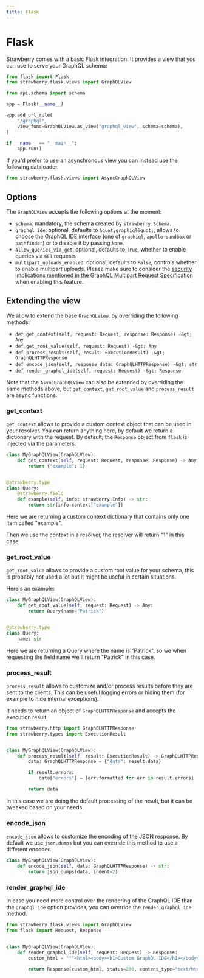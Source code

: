 ```yaml
---
title: Flask
---
```


# Flask

Strawberry comes with a basic Flask integration. It provides a view that you can
use to serve your GraphQL schema:

```python
from flask import Flask
from strawberry.flask.views import GraphQLView

from api.schema import schema

app = Flask(__name__)

app.add_url_rule(
    "/graphql",
    view_func=GraphQLView.as_view("graphql_view", schema=schema),
)

if __name__ == "__main__":
    app.run()
```

If you'd prefer to use an asynchronous view you can instead use the following
dataloader.

```python
from strawberry.flask.views import AsyncGraphQLView
```

## Options

The `GraphQLView` accepts the following options at the moment:

- `schema`: mandatory, the schema created by `strawberry.Schema`.
- `graphql_ide`: optional, defaults to `&quot;graphiql&quot;`, allows to choose the
  GraphQL IDE interface (one of `graphiql`, `apollo-sandbox` or `pathfinder`) or
  to disable it by passing `None`.
- `allow_queries_via_get`: optional, defaults to `True`, whether to enable
  queries via `GET` requests
- `multipart_uploads_enabled`: optional, defaults to `False`, controls whether
  to enable multipart uploads. Please make sure to consider the
  [security implications mentioned in the GraphQL Multipart Request Specification](https://github.com/jaydenseric/graphql-multipart-request-spec/blob/master/readme.md#security)
  when enabling this feature.

## Extending the view

We allow to extend the base `GraphQLView`, by overriding the following methods:

- `def get_context(self, request: Request, response: Response) -&gt; Any`
- `def get_root_value(self, request: Request) -&gt; Any`
- `def process_result(self, result: ExecutionResult) -&gt; GraphQLHTTPResponse`
- `def encode_json(self, response_data: GraphQLHTTPResponse) -&gt; str`
- `def render_graphql_ide(self, request: Request) -&gt; Response`

<Note>


Note that the `AsyncGraphQLView` can also be extended by overriding the same
methods above, but `get_context`, `get_root_value` and `process_result` are
async functions.

</Note>


### get_context

`get_context` allows to provide a custom context object that can be used in your
resolver. You can return anything here, by default we return a dictionary with
the request. By default; the `Response` object from `flask` is injected via the
parameters.

```python
class MyGraphQLView(GraphQLView):
    def get_context(self, request: Request, response: Response) -> Any:
        return {"example": 1}


@strawberry.type
class Query:
    @strawberry.field
    def example(self, info: strawberry.Info) -> str:
        return str(info.context["example"])
```

Here we are returning a custom context dictionary that contains only one item
called "example".

Then we use the context in a resolver, the resolver will return "1" in this
case.

### get_root_value

`get_root_value` allows to provide a custom root value for your schema, this is
probably not used a lot but it might be useful in certain situations.

Here's an example:

```python
class MyGraphQLView(GraphQLView):
    def get_root_value(self, request: Request) -> Any:
        return Query(name="Patrick")


@strawberry.type
class Query:
    name: str
```

Here we are returning a Query where the name is "Patrick", so we when requesting
the field name we'll return "Patrick" in this case.

### process_result

`process_result` allows to customize and/or process results before they are sent
to the clients. This can be useful logging errors or hiding them (for example to
hide internal exceptions).

It needs to return an object of `GraphQLHTTPResponse` and accepts the execution
result.

```python
from strawberry.http import GraphQLHTTPResponse
from strawberry.types import ExecutionResult


class MyGraphQLView(GraphQLView):
    def process_result(self, result: ExecutionResult) -> GraphQLHTTPResponse:
        data: GraphQLHTTPResponse = {"data": result.data}

        if result.errors:
            data["errors"] = [err.formatted for err in result.errors]

        return data
```

In this case we are doing the default processing of the result, but it can be
tweaked based on your needs.

### encode_json

`encode_json` allows to customize the encoding of the JSON response. By default
we use `json.dumps` but you can override this method to use a different encoder.

```python
class MyGraphQLView(GraphQLView):
    def encode_json(self, data: GraphQLHTTPResponse) -> str:
        return json.dumps(data, indent=2)
```

### render_graphql_ide

In case you need more control over the rendering of the GraphQL IDE than the
`graphql_ide` option provides, you can override the `render_graphql_ide` method.

```python
from strawberry.flask.views import GraphQLView
from flask import Request, Response


class MyGraphQLView(GraphQLView):
    def render_graphql_ide(self, request: Request) -> Response:
        custom_html = """<html><body><h1>Custom GraphQL IDE</h1></body></html>"""

        return Response(custom_html, status=200, content_type="text/html")
```
